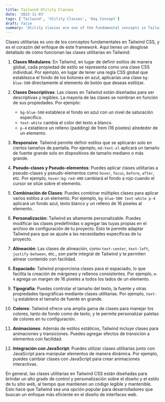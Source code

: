 ```yaml
---
title: Tailwind Utility Classes
date: '2023-11-03'
tags: ['Tailwind', 'Utility Classes', 'Key Concept']
draft: false
summary: 'Utility classes are one of the fundamental concepts in Tailwind CSS, and are the heart of this framework's approach'
---
```


Clases utilitarias es uno de los conceptos fundamentales en Tailwind CSS, y es el corazón del enfoque de este framework. Aquí tienes un desglose detallado de cómo funcionan las clases utilitarias en Tailwind:

1. **Clases Modulares**: En Tailwind, en lugar de definir estilos de manera global, cada propiedad de estilo se representa como una clase CSS individual. Por ejemplo, en lugar de tener una regla CSS global que establezca el fondo de los botones en azul, aplicarías una clase `bg-blue-500` directamente al elemento de botón que deseas estilizar.

2. **Clases Descriptivas**: Las clases en Tailwind están diseñadas para ser descriptivas y legibles. La mayoría de las clases se nombran en función de sus propiedades. Por ejemplo:
   - `bg-blue-500` establece el fondo en azul con un nivel de saturación específico.
   - `text-white` cambia el color del texto a blanco.
   - `p-4` establece un relleno (padding) de 1rem (16 píxeles) alrededor de un elemento.

3. **Responsive**: Tailwind permite definir estilos que se aplicarán solo en ciertos tamaños de pantalla. Por ejemplo, `md:text-xl` aplicará un tamaño de fuente grande solo en dispositivos de tamaño mediano o más grande.

4. **Pseudo-clases y Pseudo-elementos**: Puedes aplicar clases utilitarias a pseudo-clases y pseudo-elementos como `hover`, `focus`, `before`, `after`, etc. Por ejemplo, `hover:bg-red-400` cambiará el fondo a rojo cuando el cursor se sitúe sobre el elemento.

5. **Combinación de Clases**: Puedes combinar múltiples clases para aplicar varios estilos a un elemento. Por ejemplo, `bg-blue-500 text-white p-4` aplicará un fondo azul, texto blanco y un relleno de 16 píxeles al elemento.

6. **Personalización**: Tailwind es altamente personalizable. Puedes modificar las clases predefinidas o agregar las tuyas propias en el archivo de configuración de tu proyecto. Esto te permite adaptar Tailwind para que se ajuste a las necesidades específicas de tu proyecto.

7. **Alineación**: Las clases de alineación, como `text-center`, `text-left`, `justify-between`, etc., son parte integral de Tailwind y te permiten alinear contenido con facilidad.

8. **Espaciado**: Tailwind proporciona clases para el espaciado, lo que facilita la creación de márgenes y rellenos consistentes. Por ejemplo, `m-4` agrega un margen de 16 píxeles a todos los lados de un elemento.

9. **Tipografía**: Puedes controlar el tamaño del texto, la fuente y otras propiedades tipográficas mediante clases utilitarias. Por ejemplo, `text-lg` establece el tamaño de fuente en grande.

10. **Colores**: Tailwind ofrece una amplia gama de clases para manejar los colores, tanto de fondo como de texto, y te permite personalizar paletas de colores en tu configuración.

11. **Animaciones**: Además de estilos estáticos, Tailwind incluye clases para animaciones y transiciones. Puedes agregar efectos de transición a elementos con facilidad.

12. **Integración con JavaScript**: Puedes utilizar clases utilitarias junto con JavaScript para manipular elementos de manera dinámica. Por ejemplo, puedes cambiar clases con JavaScript para crear animaciones interactivas.

En general, las clases utilitarias en Tailwind CSS están diseñadas para brindar un alto grado de control y personalización sobre el diseño y el estilo de tu sitio web, al tiempo que mantienen un código legible y mantenible. Esto hace que Tailwind sea una opción popular para desarrolladores que buscan un enfoque más eficiente en el diseño de interfaces web.
